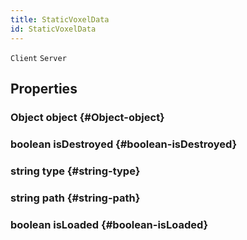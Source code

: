 ```yaml
---
title: StaticVoxelData
id: StaticVoxelData
---
```

`Client`
`Server`

## Properties

### Object object {#Object-object}

### boolean isDestroyed {#boolean-isDestroyed}

### string type {#string-type}

### string path {#string-path}

### boolean isLoaded {#boolean-isLoaded}

